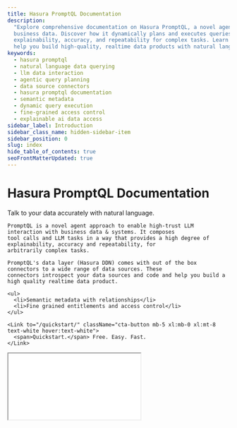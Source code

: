 ```yaml
---
title: Hasura PromptQL Documentation
description:
  "Explore comprehensive documentation on Hasura PromptQL, a novel agent approach for high-trust LLM interaction with
  business data. Discover how it dynamically plans and executes queries across various data sources, providing
  explainability, accuracy, and repeatability for complex tasks. Learn how PromptQL leverages Hasura DDN's connectors to
  help you build high-quality, realtime data products with natural language."
keywords:
  - hasura promptql
  - natural language data querying
  - llm data interaction
  - agentic query planning
  - data source connectors
  - hasura promptql documentation
  - semantic metadata
  - dynamic query execution
  - fine-grained access control
  - explainable ai data access
sidebar_label: Introduction
sidebar_class_name: hidden-sidebar-item
sidebar_position: 0
slug: index
hide_table_of_contents: true
seoFrontMatterUpdated: true
---
```



# Hasura PromptQL Documentation

<div className={'front-matter'}>
  <div>
    Talk to your data accurately with natural language. 
    
    PromptQL is a novel agent approach to enable high-trust LLM interaction with business data & systems. It composes 
    tool calls and LLM tasks in a way that provides a high degree of explainability, accuracy and repeatability, for 
    arbitrarily complex tasks.

    PromptQL's data layer (Hasura DDN) comes with out of the box connectors to a wide range of data sources. These
    connectors introspect your data sources and code and help you build a high quality realtime data product.

    <ul>
      <li>Semantic metadata with relationships</li>
      <li>Fine grained entitlements and access control</li>
    </ul>

    <Link to="/quickstart/" className="cta-button mb-5 xl:mb-0 xl:mt-8 text-white hover:text-white">
      <span>Quickstart.</span> Free. Easy. Fast.
    </Link>

  </div>
  <div className={'video-wrapper'}>
    <div className={'video-aspect-ratio'}>
      <iframe
        src={"https://www.youtube.com/embed/nGcf09iVQbk"}
        allow="accelerometer; autoplay; encrypted-media; gyroscope; picture-in-picture"
        allowFullScreen
      />
    </div>
  </div>
</div>

## Demos

Check out these three demos to get a feel for how PromptQL works.

<div className="homepage-demo-grid">
  <a href="https://promptql.console.hasura.io/public/sandbox-telco/playground" className="demo-box">
    <div className="icon-wrapper">
      <CellTower className="demo-icon" />
    </div>
    <h3>Telco</h3>
    <p>Explore how telecom companies use PromptQL to analyze customer data, optimize network performance, and deliver personalized services.</p>
  </a>

{" "}

<a href="https://promptql.console.hasura.io/public/sandbox-gtm/playground" className="demo-box">
  <div className="icon-wrapper">
    <Handshake className="demo-icon" />
  </div>
  <h3>GTM</h3>
  <p>
    See how sales and marketing teams leverage PromptQL to understand customer journeys, analyze pipeline data, and
    drive strategic business decisions.
  </p>
</a>

  <a href="https://promptql.console.hasura.io/public/sandbox-healthcare/playground" className="demo-box">
    <div className="icon-wrapper">
      <Healthcare className="demo-icon" />
    </div>
    <h3>Healthcare</h3>
    <p>Discover how healthcare providers use PromptQL to analyze patient data, optimize care pathways, and improve operational efficiency while maintaining compliance.</p>
  </a>
</div>

<style>
  {`
  .homepage-demo-grid {
    display: grid;
    grid-template-columns: repeat(auto-fit, minmax(200px, 1fr));
    gap: 2rem;
    margin: 2rem 0;
  }

  .homepage-demo-grid .demo-box {
    background: var(--primary-neutral-800);
    border: 1px solid var(--primary-neutral-700);
    border-radius: 12px;
    padding: 2rem;
    text-align: center;
    transition: transform 0.2s;
    cursor: pointer;
    text-decoration: none;
    display: block;
  }

  .homepage-demo-grid .demo-box:hover {
    transform: translateY(-5px);
  }

  .homepage-demo-grid .icon-wrapper {
    display: flex;
    justify-content: center;
    margin-bottom: 1rem;
  }

  .homepage-demo-grid .demo-icon {
    width: 48px;
    height: 48px;
    fill: var(--ifm-color-primary);
    filter: drop-shadow(0 0 8px var(--ifm-color-primary));
  }

  .homepage-demo-grid .demo-box h3 {
    margin: 0;
    color: var(--primary-neutral-200);
  }

  .homepage-demo-grid .demo-box p {
    margin-top: 0.75rem;
    color: var(--primary-neutral-400);
    font-size: 0.9rem;
  }
`}
</style>
